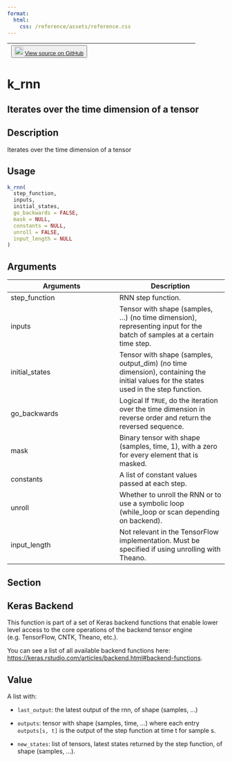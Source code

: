 ```yaml
---
format:
  html:
    css: /reference/assets/reference.css
---
```


| <button class="button"> ![](/reference/assets/GitHub-Mark-32px.png){width="20"} [View source on GitHub](https://github.com/rstudio/keras//blob/main/R/backend.R#L2427) </button> |
|:------------------------------:|:--------------------------------------:|

# k_rnn

## Iterates over the time dimension of a tensor

## Description
Iterates over the time dimension of a tensor 


## Usage
```r
k_rnn( 
  step_function, 
  inputs, 
  initial_states, 
  go_backwards = FALSE, 
  mask = NULL, 
  constants = NULL, 
  unroll = FALSE, 
  input_length = NULL 
) 
```

## Arguments
|Arguments|Description|
|---|---|
| step_function | RNN step function. |
| inputs | Tensor with shape (samples, ...) (no time dimension), representing input for the batch of samples at a certain time step. |
| initial_states | Tensor with shape (samples, output_dim) (no time dimension), containing the initial values for the states used in the step function. |
| go_backwards | Logical If `TRUE`, do the iteration over the time dimension in reverse order and return the reversed sequence. |
| mask | Binary tensor with shape (samples, time, 1), with a zero for every element that is masked. |
| constants | A list of constant values passed at each step. |
| unroll | Whether to unroll the RNN or to use a symbolic loop (while_loop or scan depending on backend). |
| input_length | Not relevant in the TensorFlow implementation. Must be specified if using unrolling with Theano. |


## Section

## Keras Backend

This function is part of a set of Keras backend functions that enable lower level access to the core operations of the backend tensor engine (e.g. TensorFlow, CNTK, Theano, etc.). 

You can see a list of all available backend functions here: [https://keras.rstudio.com/articles/backend.html#backend-functions](https://keras.rstudio.com/articles/backend.html#backend-functions). 

## Value

A list with: 

- `last_output`: the latest output of the rnn, of shape (samples, ...) 

- `outputs`: tensor with shape (samples, time, ...) where each entry `outputs[s, t]` is the output of the step function at time t for sample s. 

- `new_states`: list of tensors, latest states returned by the step function, of shape (samples, ...). 




